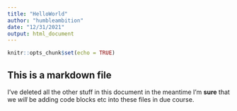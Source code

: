 ```yaml
---
title: "HelloWorld"
author: "humbleambition"
date: "12/31/2021"
output: html_document
---
```


```r
knitr::opts_chunk$set(echo = TRUE)
```

## This is a markdown file

I've deleted all the other stuff in this document in the meantime
I'm **sure** that we *will* be adding code blocks etc into these files in due course.
